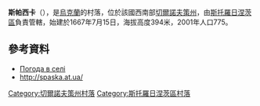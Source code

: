 {{coord|48|17|21|N|25|48|18|E|scale:100000|display=title}}

'''斯帕西卡'''（{{lang-uk|Спаська}}），是[[烏克蘭|烏克蘭]]的村落，位於該國西南部[[切爾諾夫策州|切爾諾夫策州]]，由[[斯托羅日涅茨區|斯托羅日涅茨區]]負責管轄，始建於1667年7月15日，海拔高度394米，2001年人口775。

==參考資料==
*[http://weather.in.ua/ua/chernovickaja/24706 Погода в селі ] {{Wayback|url=http://weather.in.ua/ua/chernovickaja/24706 |date=20160426174346 }}
*[http://Сайт%20школи http://spaska.at.ua/]{{dead link|date=2018年3月 |bot=InternetArchiveBot |fix-attempted=yes }}

{{DEFAULTSORT:Спаська}}
[[Category:切爾諾夫策州村落|Category:切爾諾夫策州村落]]
[[Category:斯托羅日涅茨區村落|Category:斯托羅日涅茨區村落]]


{{Chernivtsi-geo-stub}}